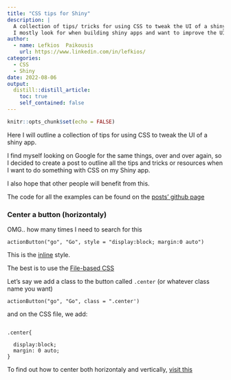 ```yaml
---
title: "CSS tips for Shiny"
description: |
  A collection of tips/ tricks for using CSS to tweak the UI of a shiny app. These are solutions
  I mostly look for when building shiny apps and want to improve the UI
author:
  - name: Lefkios  Paikousis
    url: https://www.linkedin.com/in/lefkios/
categories: 
  - CSS
  - Shiny
date: 2022-08-06
output:
  distill::distill_article:
    toc: true
    self_contained: false
---
```



```r
knitr::opts_chunk$set(echo = FALSE)
```


Here I will outline a collection of tips for using CSS to tweak the UI of a shiny app.   

I find myself looking on Google for the same things, over and over again, so I decided to create a post to outline all the tips and tricks or resources when I want to do something with CSS on my Shiny app. 

I also hope that other people will benefit from this.

The code for all the examples can be found on the [posts' github page](https://github.com/lefkiospaikousis/distill_webpage/tree/master/_posts/2022-08-06-css-tips-for-shiny)    

### Center a button (horizontaly)

OMG.. how many times I need to search for this

`actionButton("go", "Go", style = "display:block; margin:0 auto")`

This is the <a href="https://shiny.rstudio.com/articles/css.html#:~:text=pros%20and%20cons.-,Inline%20CSS,-The%20quickest%20and" target="_blank">inline</a> style.    

The best is to use the <a href="https://shiny.rstudio.com/articles/css.html#:~:text=file%2Dbased%20workflow.-,File%2Dbased%20CSS,-/*%20Get%20a%20fancy" target="_blank">File-based CSS</a>

Let's say we add a class to the button called `.center` (or whatever class name you want)    


```
actionButton("go", "Go", class = ".center')

```
and on the CSS file, we add:   

```

.center{
  
  display:block; 
  margin: 0 auto;
}

````

To find out how to center both horizontaly and vertically, [visit this](https://sebhastian.com/css-center-button/)


###



